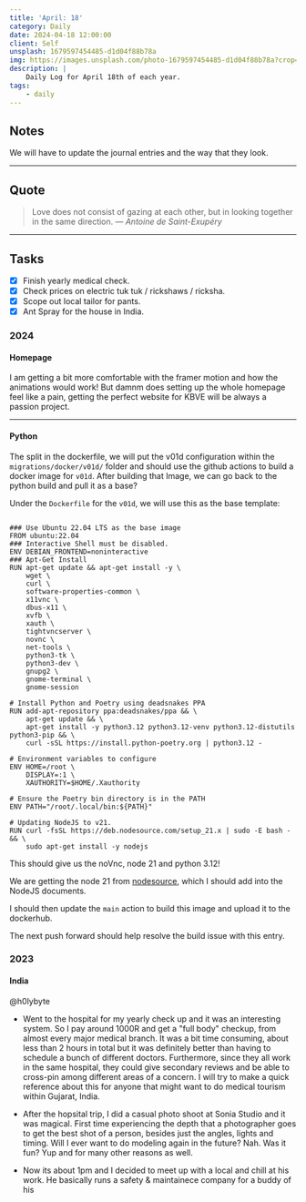 ```yaml
---
title: 'April: 18'
category: Daily
date: 2024-04-18 12:00:00
client: Self
unsplash: 1679597454485-d1d04f88b78a
img: https://images.unsplash.com/photo-1679597454485-d1d04f88b78a?crop=entropy&cs=srgb&fm=jpg&ixid=MnwzNjM5Nzd8MHwxfHJhbmRvbXx8fHx8fHx8fDE2ODE3NDg2ODY&ixlib=rb-4.0.3&q=85
description: |
    Daily Log for April 18th of each year.
tags:
    - daily
---
```



<MDXJS>

## Notes

We will have to update the journal entries and the way that they look.

---

## Quote

> Love does not consist of gazing at each other, but in looking together in the same direction.
> — <cite>Antoine de Saint-Exupéry</cite>

---

## Tasks

-   [x] Finish yearly medical check.
-   [x] Check prices on electric tuk tuk / rickshaws / ricksha.
-   [x] Scope out local tailor for pants.
-   [x] Ant Spray for the house in India.

</MDXJS>

<MDXJS>

### 2024

<MDXJS>

#### Homepage

I am getting a bit more comfortable with the framer motion and how the animations would work!
But damnm does setting up the whole homepage feel like a pain, getting the perfect website for KBVE will be always a passion project.

</MDXJS>

---

<MDXJS>

#### Python

The split in the dockerfile, we will put the v01d configuration within the `migrations/docker/v01d/` folder and should use the github actions to build a docker image for `v01d`.
After building that Image, we can go back to the python build and pull it as a base?

Under the `Dockerfile` for the `v01d`, we will use this as the base template:

```docker

### Use Ubuntu 22.04 LTS as the base image
FROM ubuntu:22.04
### Interactive Shell must be disabled.
ENV DEBIAN_FRONTEND=noninteractive
### Apt-Get Install
RUN apt-get update && apt-get install -y \
    wget \
    curl \
    software-properties-common \
    x11vnc \
    dbus-x11 \
    xvfb \
    xauth \
    tightvncserver \
    novnc \
    net-tools \
    python3-tk \
    python3-dev \
    gnupg2 \
    gnome-terminal \
    gnome-session

# Install Python and Poetry using deadsnakes PPA
RUN add-apt-repository ppa:deadsnakes/ppa && \
    apt-get update && \
    apt-get install -y python3.12 python3.12-venv python3.12-distutils python3-pip && \
    curl -sSL https://install.python-poetry.org | python3.12 -

# Environment variables to configure
ENV HOME=/root \
    DISPLAY=:1 \
    XAUTHORITY=$HOME/.Xauthority

# Ensure the Poetry bin directory is in the PATH
ENV PATH="/root/.local/bin:${PATH}"

# Updating NodeJS to v21.
RUN curl -fsSL https://deb.nodesource.com/setup_21.x | sudo -E bash - && \
    sudo apt-get install -y nodejs

```

This should give us the noVnc, node 21 and python 3.12!

We are getting the node 21 from [nodesource](https://github.com/nodesource/distributions?tab=readme-ov-file#ubuntu-versions), which I should add into the NodeJS documents.

I should then update the `main` action to build this image and upload it to the dockerhub.

The next push forward should help resolve the build issue with this entry.


</MDXJS>

</MDXJS>

<MDXJS>

### 2023

<MDXJS>

#### India

@h0lybyte

-   Went to the hospital for my yearly check up and it was an interesting system. So I pay around 1000R and get a "full body" checkup, from almost every major medical branch. It was a bit time consuming, about less than 2 hours in total but it was definitely better than having to schedule a bunch of different doctors. Furthermore, since they all work in the same hospital, they could give secondary reviews and be able to cross-pin among different areas of a concern. I will try to make a quick reference about this for anyone that might want to do medical tourism within Gujarat, India.

-   After the hopsital trip, I did a casual photo shoot at Sonia Studio and it was magical. First time experiencing the depth that a photographer goes to get the best shot of a person, besides just the angles, lights and timing. Will I ever want to do modeling again in the future? Nah. Was it fun? Yup and for many other reasons as well.

-   Now its about 1pm and I decided to meet up with a local and chill at his work. He basically runs a safety & maintainece company for a buddy of his

</MDXJS>

</MDXJS>
